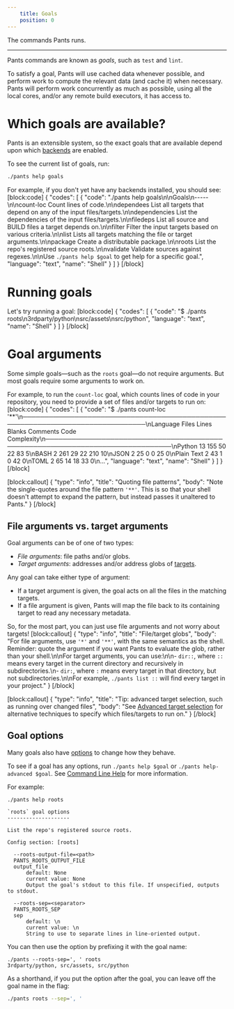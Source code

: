 ```yaml
---
    title: Goals
    position: 0
---
```


The commands Pants runs.

---

Pants commands are known as _goals_, such as `test` and `lint`.

To satisfy a goal, Pants will use cached data whenever possible, and perform work to compute the relevant data (and cache it) when necessary. Pants will perform work concurrently as much as possible, using all the local cores, and/or any remote build executors, it has access to.

# Which goals are available?

Pants is an extensible system, so the exact goals that are available depend upon which [backends](./backends.mdx) are enabled.

To see the current list of goals, run:

```bash
./pants help goals
```

For example, if you don't yet have any backends installed, you should see:
[block:code]
{
"codes": [
{
"code": "./pants help goals\n\nGoals\n-----\n\ncount-loc Count lines of code.\n\ndependees List all targets that depend on any of the input files/targets.\n\ndependencies List the dependencies of the input files/targets.\n\nfiledeps List all source and BUILD files a target depends on.\n\nfilter Filter the input targets based on various criteria.\n\nlist Lists all targets matching the file or target arguments.\n\npackage Create a distributable package.\n\nroots List the repo's registered source roots.\n\nvalidate Validate sources against regexes.\n\nUse `./pants help $goal` to get help for a specific goal.",
"language": "text",
"name": "Shell"
}
]
}
[/block]

# Running goals

Let's try running a goal:
[block:code]
{
"codes": [
{
"code": "$ ./pants roots\n3rdparty/python\nsrc/assets\nsrc/python",
"language": "text",
"name": "Shell"
}
]
}
[/block]

# Goal arguments

Some simple goals—such as the `roots` goal—do not require arguments. But most goals require some arguments to work on.

For example, to run the `count-loc` goal, which counts lines of code in your repository, you need to provide a set of files and/or targets to run on:
[block:code]
{
"codes": [
{
"code": "$ ./pants count-loc '**'\n───────────────────────────────────────────────────────────────────────────────\nLanguage Files Lines Blanks Comments Code Complexity\n───────────────────────────────────────────────────────────────────────────────\nPython 13 155 50 22 83 5\nBASH 2 261 29 22 210 10\nJSON 2 25 0 0 25 0\nPlain Text 2 43 1 0 42 0\nTOML 2 65 14 18 33 0\n...",
"language": "text",
"name": "Shell"
}
]
}
[/block]

[block:callout]
{
"type": "info",
"title": "Quoting file patterns",
"body": "Note the single-quotes around the file pattern `'**'`. This is so that your shell doesn't attempt to expand the pattern, but instead passes it unaltered to Pants."
}
[/block]

## File arguments vs. target arguments

Goal arguments can be of one of two types:

- _File arguments_: file paths and/or globs.
- _Target arguments_: addresses and/or address globs of [targets](./targets-and-build-files.mdx).

Any goal can take either type of argument:

- If a target argument is given, the goal acts on all the files in the matching targets.
- If a file argument is given, Pants will map the file back to its containing target to read any necessary metadata.

So, for the most part, you can just use file arguments and not worry about targets!
[block:callout]
{
"type": "info",
"title": "File/target globs",
"body": "For file arguments, use `'*'` and `'**'`, with the same semantics as the shell. Reminder: quote the argument if you want Pants to evaluate the glob, rather than your shell.\n\nFor target arguments, you can use:\n\n- `dir::`, where `::` means every target in the current directory and recursively in subdirectories.\n- `dir:`, where `:` means every target in that directory, but not subdirectories.\n\nFor example, `./pants list ::` will find every target in your project."
}
[/block]

[block:callout]
{
"type": "info",
"title": "Tip: advanced target selection, such as running over changed files",
"body": "See [Advanced target selection](../advanced-target-selection.mdx) for alternative techniques to specify which files/targets to run on."
}
[/block]

## Goal options

Many goals also have [options](./options.mdx) to change how they behave.

To see if a goal has any options, run `./pants help $goal` or `./pants help-advanced $goal`. See [Command Line Help](/community/getting-help) for more information.

For example:

```
./pants help roots

`roots` goal options
--------------------

List the repo's registered source roots.

Config section: [roots]

  --roots-output-file=<path>
  PANTS_ROOTS_OUTPUT_FILE
  output_file
      default: None
      current value: None
      Output the goal's stdout to this file. If unspecified, outputs to stdout.

  --roots-sep=<separator>
  PANTS_ROOTS_SEP
  sep
      default: \n
      current value: \n
      String to use to separate lines in line-oriented output.
```

You can then use the option by prefixing it with the goal name:

```
./pants --roots-sep=', ' roots
3rdparty/python, src/assets, src/python
```

As a shorthand, if you put the option after the goal, you can leave off the goal name in the flag:

```bash
./pants roots --sep=', '
```
